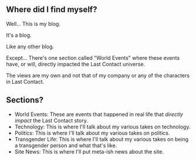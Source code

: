 ## Where did I find myself?
Well... This is my blog.

It's a blog.

Like any other blog.

Except... There's one section called "World Events" where these events have, or will, directly impacted the Last Contact universe.

The views are my own and not that of my company or any of the characters in Last Contact.

## Sections?
- World Events: These are events that happened in real life that *directly impact* the Last Contact story.
- Technology: This is where I'll talk about my various takes on technology.
- Politics: This is where I'll talk about my various takes on politics.
- Transgender Life: This is where I'll talk about my various takes on being a transgender person and what that's like.
- Site News: This is where I'll put meta-ish news about the site.